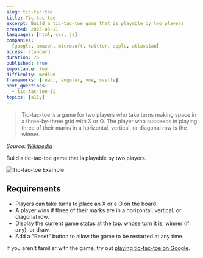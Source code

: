 ```yaml
---
slug: tic-tac-toe
title: Tic-tac-toe
excerpt: Build a tic-tac-toe game that is playable by two players
created: 2023-05-11
languages: [html, css, js]
companies:
  [google, amazon, microsoft, twitter, apple, atlassian]
access: standard
duration: 25
published: true
importance: low
difficulty: medium
frameworks: [react, angular, vue, svelte]
next_questions:
  - tic-tac-toe-ii
topics: [a11y]
---
```


> Tic-tac-toe is a game for two players who take turns making space in a three-by-three grid with X or O. The player who succeeds in playing three of their marks in a horizontal, vertical, or diagonal row is the winner.

_Source: [Wikipedia](https://en.wikipedia.org/wiki/Tic-tac-toe)_

Build a tic-tac-toe game that is playable by two players.

![Tic-tac-toe Example](/img/questions/tic-tac-toe/tic-tac-toe-example.png)

## Requirements

- Players can take turns to place an X or a O on the board.
- A player wins if three of their marks are in a horizontal, vertical, or diagonal row.
- Display the current game status at the top: whose turn it is, winner (if any), or draw.
- Add a "Reset" button to allow the game to be restarted at any time.

If you aren't familiar with the game, try out [playing tic-tac-toe on Google](https://www.google.com/search?q=tic-tac-toe).
